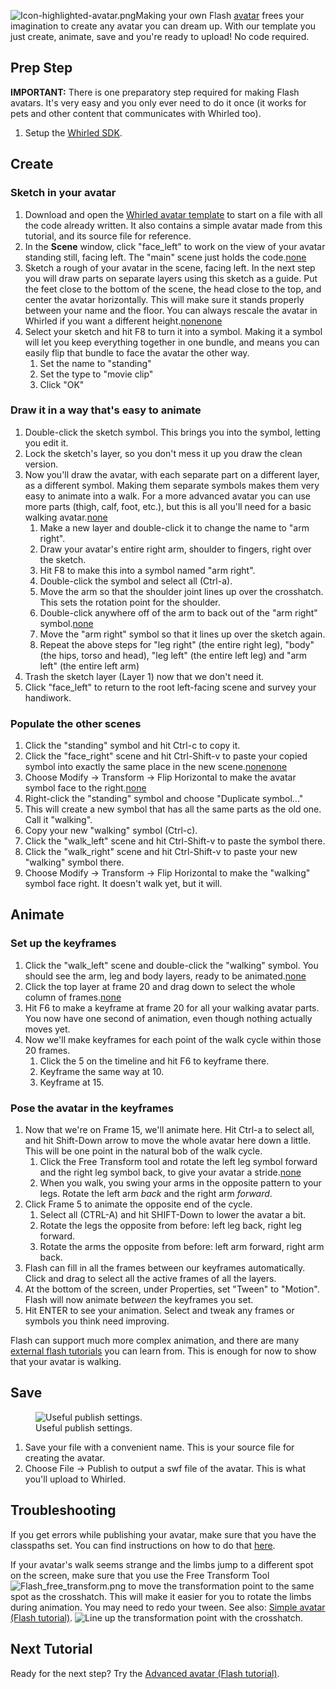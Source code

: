 {{Infobox tutorial
|type=Flash
|difficulty=Beginner
|description=Create an avatar based on a downloaded avatar framework.
|requirements=[[Image:Icon-Flash.png|20px]] [[Adobe Flash CS3]], Whirled SDK
|other=Next tutorial: [[Advanced avatar (Flash tutorial)]]
|item=avatar
}}
[[Image:Icon-highlighted-avatar.png|left]]Making your own Flash [[avatar]] frees your imagination to create any avatar you can dream up.  With our template you just create, animate, save and you're ready to upload!  No code required.
{{clearleft}}

==Prep Step==
'''IMPORTANT:''' There is one preparatory step required for making Flash avatars.  It's very easy and you only ever need to do it once (it works for pets and other content that communicates with Whirled too).
# Setup the [[Whirled SDK#Install and Set-up the Whirled SDK in Flash CS3|Whirled SDK]].

==Create==

===Sketch in your avatar===
# Download and open the [[Media:Avatarframework.zip|Whirled avatar template]] to start on a file with all the code already written.  It also contains a simple avatar made from this tutorial, and its source file for reference.
# In the '''Scene''' window, click "face_left" to work on the view of your avatar standing still, facing left.  The "main" scene just holds the code.[[image:basic01.jpg|none]]
# Sketch a rough of your avatar in the scene, facing left.  In the next step you will draw parts on separate layers using this sketch as a guide. Put the feet close to the bottom of the scene, the head close to the top, and center the avatar horizontally.  This will make sure it stands properly between your name and the floor.  You can always rescale the avatar in Whirled if you want a different height.[[image:basic02.jpg|none]][[image:basic03.jpg|none]]
# Select your sketch and hit F8 to turn it into a symbol.  Making it a symbol will let you keep everything together in one bundle, and means you can easily flip that bundle to face the avatar the other way.
##Set the name to "standing"
##Set the type to "movie clip"
##Click "OK"

===Draw it in a way that's easy to animate===
#Double-click the sketch symbol.  This brings you into the symbol, letting you edit it.
#Lock the sketch's layer, so you don't mess it up you draw the clean version.
#Now you'll draw the avatar, with each separate part on a different layer, as a different symbol.  Making them separate symbols makes them very easy to animate into a walk.  For a more advanced avatar you can use more parts (thigh, calf, foot, etc.), but this is all you'll need for a basic walking avatar.[[image:basic_05.jpg|none]]
##Make a new layer and double-click it to change the name to "arm right".
##Draw your avatar's entire right arm, shoulder to fingers, right over the sketch.
##Hit F8 to make this into a symbol named "arm right".
##Double-click the symbol and select all (Ctrl-a).
##Move the arm so that the shoulder joint lines up over the crosshatch.  This sets the rotation point for the shoulder.
##Double-click anywhere off of the arm to back out of the "arm right" symbol.[[image:basic_06.jpg|none]]
##Move the "arm right" symbol so that it lines up over the sketch again.
##Repeat the above steps for "leg right" (the entire right leg), "body" (the hips, torso and head), "leg left" (the entire left leg) and "arm left" (the entire left arm)
#Trash the sketch layer (Layer 1) now that we don't need it.
#Click "face_left" to return to the root left-facing scene and survey your handiwork.

===Populate the other scenes===
#Click the "standing" symbol and hit Ctrl-c to copy it.
#Click the "face_right" scene and hit Ctrl-Shift-v to paste your copied symbol into exactly the same place in the new scene.[[image:basic_07.jpg|none]][[image:basic_08.jpg|none]]
#Choose Modify &rarr; Transform &rarr; Flip Horizontal to make the avatar symbol face to the right.[[image:basic_09.jpg|none]]
#Right-click the "standing" symbol and choose "Duplicate symbol..."
#This will create a new symbol that has all the same parts as the old one.  Call it "walking".
#Copy your new "walking" symbol (Ctrl-c).
#Click the "walk_left" scene and hit Ctrl-Shift-v to paste the symbol there.
#Click the "walk_right" scene and hit Ctrl-Shift-v to paste your new "walking" symbol there.
#Choose Modify &rarr; Transform &rarr; Flip Horizontal to make the "walking" symbol face right.  It doesn't walk yet, but it will.

==Animate==
===Set up the keyframes===
#Click the "walk_left" scene and double-click the "walking" symbol.  You should see the arm, leg and body layers, ready to be animated.[[image:basic_10.jpg|none]]
#Click the top layer at frame 20 and drag down to select the whole column of frames.[[image:basic_11.jpg|none]]
#Hit F6 to make a keyframe at frame 20 for all your walking avatar parts.  You now have one second of animation, even though nothing actually moves yet.
#Now we'll make keyframes for each point of the walk cycle within those 20 frames.
##Click the 5 on the timeline and hit F6 to keyframe there.
##Keyframe the same way at 10.
##Keyframe at 15.

===Pose the avatar in the keyframes===
#Now that we're on Frame 15, we'll animate here.  Hit Ctrl-a to select all, and hit Shift-Down arrow to move the whole avatar here down a little.  This will be one point in the natural bob of the walk cycle.
##Click the Free Transform tool and rotate the left leg symbol forward and the right leg symbol back, to give your avatar a stride.[[image:basic_12.jpg|none]]
##When you walk, you swing your arms in the opposite pattern to your legs.  Rotate the left arm ''back'' and the right arm ''forward''.
#Click Frame 5 to animate the opposite end of the cycle.
##Select all (CTRL-A) and hit SHIFT-Down to lower the avatar a bit.
##Rotate the legs the opposite from before: left leg back, right leg forward.
##Rotate the arms the opposite from before: left arm forward, right arm back.
#Flash can fill in all the frames between our keyframes automatically.  Click and drag to select all the active frames of all the layers.
#At the bottom of the screen, under Properties, set "Tween" to "Motion".  Flash will now animate be<i>tween</i> the keyframes you set.
#Hit ENTER to see your animation.  Select and tweak any frames or symbols you think need improving.
Flash can support much more complex animation, and there are many [[List of Flash tutorials|external flash tutorials]] you can learn from.  This is enough for now to show that your avatar is walking.

==Save==
[[Image:Publishsettings.jpg|right|thumb|Useful publish settings.]]

#Save your file with a convenient name.  This is your source file for creating the avatar.
#Choose File &rarr; Publish to output a swf file of the avatar.  This is what you'll upload to Whirled.

== Troubleshooting ==
If you get errors while publishing your avatar, make sure that you have the classpaths set.  You can find instructions on how to do that [[Whirled_SDK#Setting_Classpaths_to_Import_Whirled.27s_Server_Code|here]].

If your avatar's walk seems strange and the limbs jump to a different spot on the screen, make sure that you use the Free Transform Tool [[Image:Flash_free_transform.png]] to move the transformation point to the same spot as the crosshatch.  This will make it easier for you to rotate the limbs during animation.  You may need to redo your tween.  See also: [[Simple avatar (Flash tutorial)]]. [[Image:Avatar_set_transformation_point.png|none|Line up the transformation point with the crosshatch.]]

== Next Tutorial ==
Ready for the next step? Try the [[Advanced avatar (Flash tutorial)]].